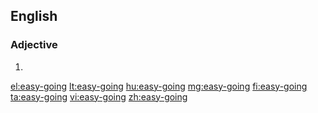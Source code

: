 ==English==

===Adjective===
{{en-adj|more}}

# {{alternative spelling of|easygoing}}

[[el:easy-going]]
[[lt:easy-going]]
[[hu:easy-going]]
[[mg:easy-going]]
[[fi:easy-going]]
[[ta:easy-going]]
[[vi:easy-going]]
[[zh:easy-going]]